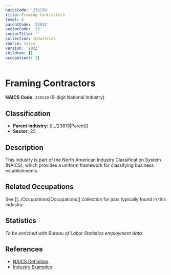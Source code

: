 ```yaml
---
naicsCode: '238130'
title: Framing Contractors
level: 6
parentCode: '23813'
sectorCode: '23'
sectorTitle: ''
collection: Industries
source: naics
version: '2022'
children: []
occupations: []
---
```

# Framing Contractors

**NAICS Code:** `238130` (6-digit National Industry)

## Classification

- **Parent Industry:** [[../23813|Parent]]
- **Sector:** 23

## Description

This industry is part of the North American Industry Classification System (NAICS), which provides a uniform framework for classifying business establishments.

## Related Occupations

See [[../Occupations|Occupations]] collection for jobs typically found in this industry.

## Statistics

*To be enriched with Bureau of Labor Statistics employment data*

## References

- [NAICS Definition](https://www.census.gov/naics/)
- [Industry Examples](https://www.census.gov/naics/2022NAICS/)
